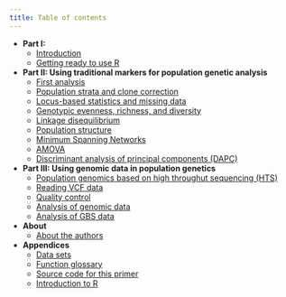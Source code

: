 ```yaml
---
title: Table of contents
---
```


- **Part I:** 
    - [Introduction](Introduction.html)
    - [Getting ready to use R](Getting_ready_to_use_R.html) 
    
- **Part II: Using traditional markers for population genetic analysis**
    - [First analysis](First_Steps.html)
    - [Population strata and clone correction](Population_Strata.html)
    - [Locus-based statistics and missing data](Locus_Stats.html)
    - [Genotypic evenness, richness, and diversity](Genotypic_EvenRichDiv.html)
    - [Linkage disequilibrium](Linkage_disequilibrium.html)
    - [Population structure](Pop_Structure.html)
    - [Minimum Spanning Networks](Minimum_Spanning_Networks.html)
    - [AMOVA](AMOVA.html)
    - [Discriminant analysis of principal components (DAPC)](DAPC.html) 
    
- **Part III: Using genomic data in population genetics**
    - [Population genomics based on high throughut sequencing (HTS)](intro_vcf.html)
    - [Reading VCF data](reading_vcf.html)
    - [Quality control](qc.html)
    - [Analysis of genomic data](analysis_of_vcf.html)
    - [Analysis of GBS data](gbs_analysis.html)
    
- **About**
    - [About the authors](Authors.html)

- **Appendices**
    - [Data sets](Data_sets.html)
    - [Function glossary](funpendix.html)
    - [Source code for this primer](https://github.com/grunwaldlab/Population_Genetics_in_R/)
    - [Introduction to R](intro_to_R.html)


